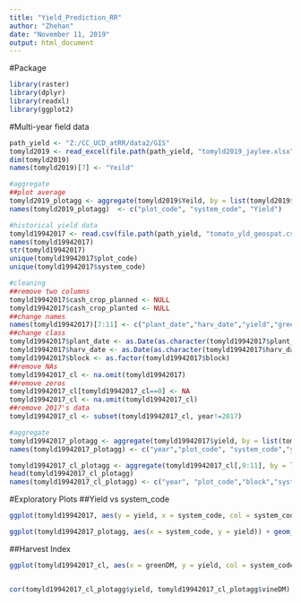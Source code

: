 ```yaml
---
title: "Yield_Prediction_RR"
author: "Zhehan"
date: "November 11, 2019"
output: html_document
---
```

#Package
```r
library(raster)
library(dplyr)
library(readxl)
library(ggplot2)
```

#Multi-year field data 
```r
path_yield <- "Z:/CC_UCD_atRR/data2/GIS"
tomyld2019 <- read_excel(file.path(path_yield, "tomyld2019_jaylee.xlsx"))
dim(tomyld2019)
names(tomyld2019)[7] <- "Yeild"

#aggregate 
##plot average
tomyld2019_plotagg <- aggregate(tomyld2019$Yeild, by = list(tomyld2019$plot_code, tomyld2019$system_code), mean)
names(tomyld2019_plotagg)  <- c("plot_code", "system_code", "Yield")

#historical yield data
tomyld19942017 <- read.csv(file.path(path_yield, "tomato_yld_geospat.csv"))
names(tomyld19942017)
str(tomyld19942017)
unique(tomyld19942017$plot_code)
unique(tomyld19942017$system_code)

#cleaning 
##remove two columns 
tomyld19942017$cash_crop_planned <- NULL
tomyld19942017$cash_crop_planted <- NULL
##change names 
names(tomyld19942017)[7:11] <- c("plant_date","harv_date","yield","greenDM","vineDM")
##change class 
tomyld19942017$plant_date <- as.Date(as.character(tomyld19942017$plant_date))
tomyld19942017$harv_date <- as.Date(as.character(tomyld19942017$harv_date))
tomyld19942017$block <- as.factor(tomyld19942017$block)
##remove NAs 
tomyld19942017_cl <- na.omit(tomyld19942017)
##remove zeros 
tomyld19942017_cl[tomyld19942017_cl==0] <- NA
tomyld19942017_cl <- na.omit(tomyld19942017_cl)
##remove 2017's data 
tomyld19942017_cl <- subset(tomyld19942017_cl, year!=2017)

#aggregate 
tomyld19942017_plotagg <- aggregate(tomyld19942017$yield, by = list(tomyld19942017$year, tomyld19942017$plot_code, tomyld19942017$system_code), mean)
names(tomyld19942017_plotagg) <- c("year","plot_code", "system_code","yield")

tomyld19942017_cl_plotagg <- aggregate(tomyld19942017_cl[,9:11], by = list(tomyld19942017_cl$year, tomyld19942017_cl$plot_code, tomyld19942017_cl$block, tomyld19942017_cl$system_code, tomyld19942017_cl$irrigation, tomyld19942017_cl$plant_date, tomyld19942017_cl$harv_date),mean)
head(tomyld19942017_cl_plotagg)
names(tomyld19942017_cl_plotagg) <- c("year", "plot_code","block","system_code","irrigation","plant_date","harv_date","yield","greenDM","vineDM")
```

#Exploratory Plots
##Yield vs system_code
```r
ggplot(tomyld19942017, aes(y = yield, x = system_code, col = system_code)) + geom_boxplot()

ggplot(tomyld19942017_plotagg, aes(x = system_code, y = yield)) + geom_boxplot()
```

##Harvest Index
```r
ggplot(tomyld19942017_cl, aes(x = greenDM, y = yield, col = system_code)) + geom_point() + geom_smooth(method = lm, se = FALSE) + xlim(c(0,5000))


cor(tomyld19942017_cl_plotagg$yield, tomyld19942017_cl_plotagg$vineDM)
```

